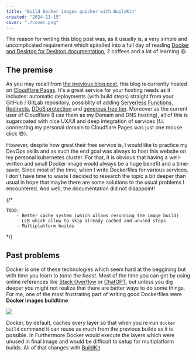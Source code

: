 ```yaml
---
title: "Build Docker images quicker with BuildKit"
created: "2024-11-15"
cover: "./cover.png"
---
```


The reason for writing this blog post was, as it usually is, a very simple and uncomplicated requirement which spiralled into a full day of reading [Docker and Desktop for Desktop documentation](https://docs.docker.com/), 2 coffees and a lot of learning :laughing:.

## The premise

As you may recall from [the previous blog post](/articles/welcome-to-my-new-blog/), this blog is currently hosted on [Cloudflare Pages](https://pages.cloudflare.com/). It's a great service for your hosting needs as it includes: automatic deployments (with build steps) straight from your GitHub / GitLab repository, possiblity of adding [Serverless Functions](https://developers.cloudflare.com/pages/functions/), [Redirects](https://developers.cloudflare.com/pages/configuration/redirects/), [DDoS protection](https://www.cloudflare.com/ddos/) and [generous free tier](https://developers.cloudflare.com/pages/platform/limits/). Moreover as the current user of Cloudflare (I use them as my Domain and DNS hosting), all of this is sugarcoated with nice UX/UI and deep integration of services (f.i. connecting my personal domain to Cloudflare Pages was just one mouse click :sunglasses:).

However, despite how great their free service is, I would like to practice my DevOps skills and as such the end goal was always to host this website on my personal kubernetes cluster. For that, it is obvious that having a well-written and small Docker image would always be a huge benefit and a time-saver. Since most of the time, when I write Dockerfiles for various services, I don't have time to waste I decided to research the topic a bit deeper than usual in hope that maybe there are some solutions to the usual problems I encountered. And well, the documentation did not disappoint!

{/* 

    TODO:
        - Better cache system (which allows rerunning the image build)
        - LLB which allow to skip already cached and unused steps
        - Multiplatform builds
 */}

## Past problems

Docker is one of these technologies which seem hard at the beggining but with time you learn to _tame the beast_. Most of the time you can get by using online references like [Stack Overflow](https://stackoverflow.com/) or [ChatGPT](https://chatgpt.com), but unless you dig deeper you might not realize that there are better ways to do some things. For me, one of the most frustrating part of writing good Dockerfiles were **Docker images buildtime**

![](./cache-stack-invalidated.png)

Docker, by default, caches every layer so that when you re-run `docker build` command it can reuse as much from the previous builds as it is possible. In  Furthermore Docker would execute the layers which were unused in final image and would be difficult to setup for multiplatform builds. All of that changes with [BuildKit](https://docs.docker.com/build/buildkit/)